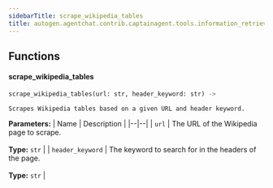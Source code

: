 ```yaml
---
sidebarTitle: scrape_wikipedia_tables
title: autogen.agentchat.contrib.captainagent.tools.information_retrieval.scrape_wikipedia_tables
---
```


## Functions

<code class="doc-symbol doc-symbol-heading doc-symbol-function"></code>
#### scrape_wikipedia_tables
<a href="#autogen.agentchat.contrib.captainagent.tools.information_retrieval.scrape_wikipedia_tables..scrape_wikipedia_tables" class="headerlink" title="Permanent link"></a>

```python
scrape_wikipedia_tables(url: str, header_keyword: str) -> 
```

    Scrapes Wikipedia tables based on a given URL and header keyword.

<b>Parameters:</b>
| Name | Description |
|--|--|
| `url` | The URL of the Wikipedia page to scrape.<br/><br/>**Type:** `str` |
| `header_keyword` | The keyword to search for in the headers of the page.<br/><br/>**Type:** `str` |

<br />